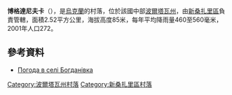 {{coord|49|19|51|N|34|35|2|E|scale:100000_region:UA|display=title}}

'''博格達尼夫卡'''（{{lang-uk|Богданівка}}），是[[烏克蘭|烏克蘭]]的村落，位於該國中部[[波爾塔瓦州|波爾塔瓦州]]，由[[新桑扎里區|新桑扎里區]]負責管轄，面積2.52平方公里，海拔高度85米，每年平均降雨量460至560毫米，2001年人口272。

==參考資料==
* [http://weather.in.ua/ua/poltavskaja/1597 Погода в селі Богданівка]{{Wayback|url=http://weather.in.ua/ua/poltavskaja/1597 |date=20160305073028 }}

{{DEFAULTSORT:Богданівка}}
[[Category:波爾塔瓦州村落|Category:波爾塔瓦州村落]]
[[Category:新桑扎里區村落|Category:新桑扎里區村落]]


{{Poltava-geo-stub}}